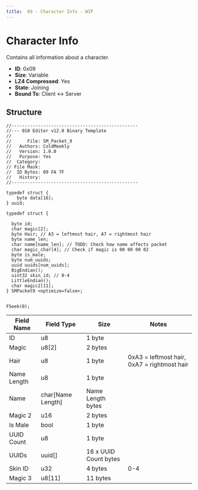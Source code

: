 ```yaml
---
title:  09 - Character Info - WIP
---
```


# Character Info

Contains all information about a character.

- **ID**: 0x09
- **Size**: Variable
- **LZ4 Compressed**: Yes
- **State**: Joining
- **Bound To**: Client <-> Server

## Structure

```
//------------------------------------------------
//--- 010 Editor v12.0 Binary Template
//
//      File: SM_Packet_9
//   Authors: ColdMeekly
//   Version: 1.0.0
//   Purpose: Yes
//  Category: 
// File Mask: 
//  ID Bytes: 09 FA 7F
//   History: 
//------------------------------------------------

typedef struct {
    byte data[16];
} uuid;

typedef struct {
  
  byte id;
  char magic[2];
  byte Hair; // A3 = leftmost hair, A7 = rightmost hair
  byte name_len;
  char name[name_len]; // TODO: Check how name affects packet
  char magic_char[4]; // Check if magic is 00 00 00 02
  byte is_male;
  byte num_uuids;
  uuid uuids[num_uuids];
  BigEndian();
  uint32 skin_id; // 0-4
  LittleEndian();
  char magic2[11];
} SMPacket9 <optimize=false>;


FSeek(0);
```

| Field Name | Field Type  | Size | Notes |
|------------|------------ |------|-------|
| ID | u8 | 1 byte |
| Magic | u8[2] | 2 bytes |
| Hair | u8 | 1 byte | 0xA3 = leftmost hair, 0xA7 = rightmost hair |
| Name Length | u8 | 1 byte |
| Name | char[Name Length] | Name Length bytes |
| Magic 2 | u16 | 2 bytes | |
| Is Male | bool | 1 byte | |
| UUID Count | u8 | 1 byte | |
| UUIDs | uuid[] | 16 x UUID Count bytes | |
| Skin ID | u32 | 4 bytes | 0-4 |
| Magic 3 | u8[11] | 11 bytes | |